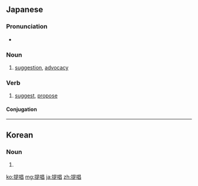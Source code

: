 ==Japanese==
{{ja-kanjitab|てい|しょう|yomi=on}}

===Pronunciation===
* {{ja-pron|ていしょう|yomi=o}}

===Noun===
{{ja-noun|ていしょう}}

# [[suggestion]], [[advocacy]]

===Verb===
{{ja-verb-suru|tr=trans|ていしょう}}

# [[suggest]], [[propose]]
#: {{ja-usex|いくつかの説が'''提唱'''されている。|いくつ か の せつ が '''ていしょう''' されている。|A few theories have been proposed.}}

====Conjugation====
{{ja-suru|ていしょう}}
----
==Korean==
{{ko-hanjatab}}

===Noun===
{{ko-noun|hj|hangeul=제창}}

# {{hanja form of|제창|[[proposal]]}}

[[ko:提唱]]
[[mg:提唱]]
[[ja:提唱]]
[[zh:提唱]]
